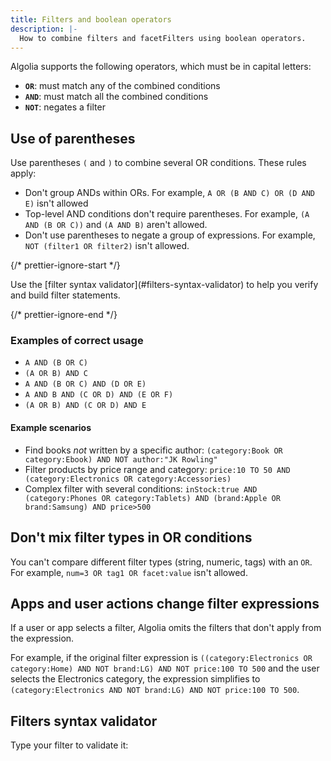 ```yaml
---
title: Filters and boolean operators
description: |-
  How to combine filters and facetFilters using boolean operators.
---
```


Algolia supports the following operators, which must be in capital letters:

- **`OR`**: must match any of the combined conditions
- **`AND`**: must match all the combined conditions
- **`NOT`**: negates a filter

## Use of parentheses

Use parentheses `(` and `)` to combine several OR conditions.
These rules apply:

- Don't group ANDs within ORs. For example, `A OR (B AND C) OR (D AND E)` isn't allowed
- Top-level AND conditions don't require parentheses. For example, `(A AND (B OR C))` and `(A AND B)` aren't allowed.
- Don't use parentheses to negate a group of expressions. For example, `NOT (filter1 OR filter2)` isn't allowed.

{/* prettier-ignore-start */}

<Note>
  Use the [filter syntax validator](#filters-syntax-validator) to help you verify and build filter statements.
</Note>

{/* prettier-ignore-end */}

### Examples of correct usage

- `A AND (B OR C)`
- `(A OR B) AND C`
- `A AND (B OR C) AND (D OR E)`
- `A AND B AND (C OR D) AND (E OR F)`
- `(A OR B) AND (C OR D) AND E`

#### Example scenarios

- Find books _not_ written by a specific author: `(category:Book OR category:Ebook) AND NOT author:"JK Rowling"`
- Filter products by price range and category: `price:10 TO 50 AND (category:Electronics OR category:Accessories)`
- Complex filter with several conditions: `inStock:true AND (category:Phones OR category:Tablets) AND (brand:Apple OR brand:Samsung) AND price>500`

## Don't mix filter types in OR conditions

You can't compare different filter types (string, numeric, tags) with an `OR`.
For example, `num=3 OR tag1 OR facet:value` isn't allowed.

## Apps and user actions change filter expressions

If a user or app selects a filter, Algolia omits the filters that don't apply from the expression.

For example, if the original filter expression is `((category:Electronics OR category:Home) AND NOT brand:LG) AND NOT price:100 TO 500` and the user selects the Electronics category, the expression simplifies to `(category:Electronics AND NOT brand:LG) AND NOT price:100 TO 500`.

## Filters syntax validator

Type your filter to validate it:

```
```
